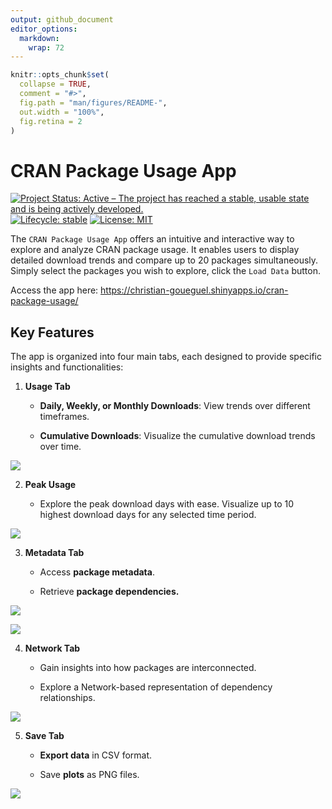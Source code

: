 ```yaml
---
output: github_document
editor_options: 
  markdown: 
    wrap: 72
---
```


<!-- README.md is generated from README.Rmd. Please edit that file -->

```r
knitr::opts_chunk$set(
  collapse = TRUE,
  comment = "#>",
  fig.path = "man/figures/README-",
  out.width = "100%",
  fig.retina = 2
)
```

# CRAN Package Usage App

<!-- badges: start -->

[![Project Status: Active – The project has reached a stable, usable
state and is being actively
developed.](https://www.repostatus.org/badges/latest/active.svg)](https://www.repostatus.org/#active)
[![Lifecycle:
stable](https://img.shields.io/badge/lifecycle-stable-brightgreen.svg)](https://lifecycle.r-lib.org/articles/stages.html#stable)
[![License:
MIT](https://img.shields.io/badge/License-MIT-blue.svg)](https://opensource.org/licenses/MIT)

<!-- badges: end -->

The `CRAN Package Usage App` offers an intuitive and interactive way to
explore and analyze CRAN package usage. It enables users to display
detailed download trends and compare up to 20 packages simultaneously.
Simply select the packages you wish to explore, click the `Load Data`
button.

Access the app here:
<https://christian-goueguel.shinyapps.io/cran-package-usage/>

## Key Features

The app is organized into four main tabs, each designed to provide
specific insights and functionalities:

1.  **Usage Tab**

    -   **Daily, Weekly, or Monthly Downloads**: View trends over
        different timeframes.

    -   **Cumulative Downloads**: Visualize the cumulative download
        trends over time.

![](Images/app_image.png)

2.  **Peak Usage**

    -   Explore the peak download days with ease. Visualize up to 10
        highest download days for any selected time period.

![](Images/app_image6.png)

3.  **Metadata Tab**

    -   Access **package metadata**.

    -   Retrieve **package dependencies.**

![](Images/app_image2.png)

![](Images/app_image5.png)

4.  **Network Tab**

    -   Gain insights into how packages are interconnected.

    -   Explore a Network-based representation of dependency
        relationships.

![](Images/app_image3.png)

5.  **Save Tab**

    -   **Export data** in CSV format.

    -   Save **plots** as PNG files.

![](Images/app_image4.png)
